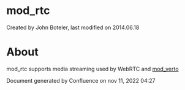 
# mod_rtc 

 Created by  John Boteler, last modified on 2014.06.18

# About

mod\_rtc supports media streaming used by WebRTC and [mod\_verto](./mod_verto_3964934.mdx#about)

Document generated by Confluence on nov 11, 2022 04:27
